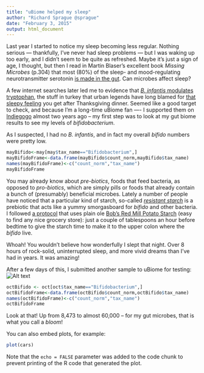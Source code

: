 ```yaml
---
title: "uBiome helped my sleep"
author: "Richard Sprague @sprague"
date: "February 3, 2015"
output: html_document
---
```

Last year I started to notice my sleep becoming less regular. Nothing serious — thankfully, I’ve never had sleep problems — but I was waking up too early, and I didn’t seem to be quite as refreshed. Maybe it’s just a sign of age, I thought, but then I read in Martin Blaser’s excellent book *Missing Microbes* (p.304)  that most (80%) of the sleep- and mood-regulating neurotransmitter serotonin [is made in the gut](http://www.ncbi.nlm.nih.gov/pubmed/22968153). Can microbes affect sleep?

A few internet searches later led me to evidence that [*B. infantis* modulates tryptophan](http://www.pnas.org/content/108/7/3047.long), the stuff in turkey that urban legends have long blamed for [that sleepy feeling](http://www.webmd.com/food-recipes/features/the-truth-about-tryptophan) you get after Thanksgiving dinner.   Seemed like a good target to check, and because I’m a long-time uBiome fan —- I supported them on [Indiegogo](https://www.indiegogo.com/projects/ubiome-sequencing-your-microbiome/x/2449702) almost two years ago -- my  first step was to look at my gut biome results to see my levels of *bifidobacterium*.

As I suspected, I had no *B. infantis*, and in fact my overall *bifido* numbers were pretty low. 

```r
mayBifido<-may[may$tax_name=="Bifidobacterium",]
mayBifidoFrame<-data.frame(mayBifido$count_norm,mayBifido$tax_name)
names(mayBifidoFrame)<-c("count_norm","tax_name")
mayBifidoFrame
```

You may already know about *pre-biotics*, foods that feed bacteria, as opposed to *pro-biotics*, which are simply pills or foods that already contain a bunch of (presumably) beneficial microbes. Lately a number of people have noticed that a particular kind of starch, so-called [*resistant starch*](http://www.marksdailyapple.com/the-definitive-guide-to-resistant-starch/) is a prebiotic that acts like a yummy smorgasboard for *bifido* and other bacteria. I followed [a protocol](http://www.gestaltreality.com/2014/02/27/resistant-starch-a-concise-guide/) that uses plain ole [Bob's Red Mill Potato Starch](http://www.bobsredmill.com/potato-starch.html) (easy to find any nice grocery store): just a couple of tablespoons an hour before bedtime to give the starch time to make it to the upper colon where the *bifido* live.

Whoah! You wouldn't believe how wonderfully I slept that night. Over 8 hours of rock-solid, uninterrupted sleep, and more vivid dreams than I've had in years. It was amazing!

After a few days of this, I submitted another sample to uBiome for testing:
![Alt text](https://raw.githubusercontent.com/richardsprague/uBiome/master/images/ScreenShot%20Raw%20Taxonomy.jpg)

```r
octBifido <- oct[oct$tax_name=="Bifidobacterium",]
octBifidoFrame<-data.frame(octBifido$count_norm,octBifido$tax_name)
names(octBifidoFrame)<-c("count_norm","tax_name")
octBifidoFrame
```
Look at that! Up from 8,473 to almost 60,000 -- for my gut microbes, that is what you call a *bloom*!

You can also embed plots, for example:

```r
plot(cars)
```

Note that the `echo = FALSE` parameter was added to the code chunk to prevent printing of the R code that generated the plot.

